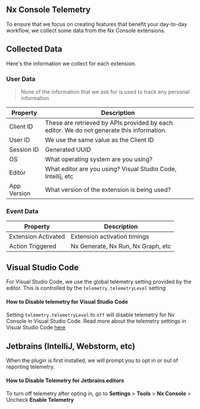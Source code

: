 ## Nx Console Telemetry

To ensure that we focus on creating features that benefit your day-to-day workflow, we collect some data from the Nx Console extensions.

## Collected Data

Here's the information we collect for each extension.

### User Data

> None of the information that we ask for is used to track any personal information

| Property    | Description                                                                               |
| ----------- | ----------------------------------------------------------------------------------------- |
| Client ID   | These are retrieved by APIs provided by each editor. We do not generate this information. |
| User ID     | We use the same value as the Client ID                                                    |
| Session ID  | Generated UUID                                                                            |
| OS          | What operating system are you using?                                                      |
| Editor      | What editor are you using? Visual Studio Code, Intellij, etc                              |
| App Version | What version of the extension is being used?                                              |

### Event Data

| Property            | Description                        |
| ------------------- | ---------------------------------- |
| Extension Activated | Extension activation timings       |
| Action Triggered    | Nx Generate, Nx Run, Nx Graph, etc |

## Visual Studio Code

For Visual Studio Code, we use the global telemetry setting provided by the editor. This is controlled by the `telemetry.telemetryLevel` setting

#### How to Disable telemetry for Visual Studio Code

Setting `telemetry.telemetryLevel` to `off` will disable telemetry for Nx Console in Visual Studio Code. Read more about the telemetry settings in Visual Studio Code [here](https://code.visualstudio.com/docs/getstarted/telemetry#_disable-telemetry-reporting)

## Jetbrains (IntelliJ, Webstorm, etc)

When the plugin is first installed, we will prompt you to opt in or out of reporting telemetry.

#### How to Disable Telemetry for Jetbrains editors

To turn off telemetry after opting in, go to **Settings** > **Tools** > **Nx Console** > Uncheck **Enable Telemetry**
